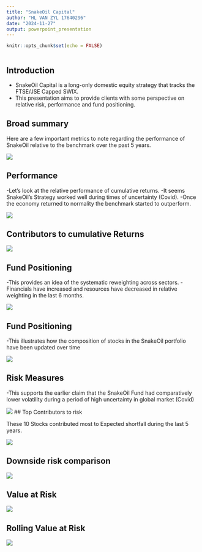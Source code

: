 ```yaml
---
title: "SnakeOil Capital"
author: "HL VAN ZYL 17640296"
date: "2024-11-27"
output: powerpoint_presentation
---
```


```r
knitr::opts_chunk$set(echo = FALSE)
```


```r

```

## Introduction

- SnakeOil Capital is a long-only domestic equity strategy that tracks the FTSE/JSE Capped SWIX.
- This presentation aims to provide clients with some perspective on relative risk, performance and fund positioning.

## Broad summary

Here are a few important metrics to note regarding the performance of SnakeOil relative to the benchmark over the past 5 years.

![](/Users/R/Hen_FM_practical/Question 4/plots/Tab.png)

## Performance

-Let's look at the relative performance of cumulative returns.
-It seems SnakeOil's Strategy worked well during times of uncertainty (Covid).
-Once the economy returned to normality the benchmark started to outperform.


![](/Users/R/Hen_FM_practical/Question 4/plots/cumplot.png)


## Contributors to cumulative Returns

![](/Users/R/Hen_FM_practical/Question 4/plots/comb.png)

## Fund Positioning

-This provides an idea of the systematic reweighting across sectors.
-Financials have increased and resources have decreased in relative weighting in the last 6 months.

![](/Users/R/Hen_FM_practical/Question 4/plots/sect.png)


## Fund Positioning

-This illustrates how the composition of stocks in the SnakeOil portfolio have been updated over time

![](/Users/R/Hen_FM_practical/Question 4/plots/stock_plot.png)
 

## Risk Measures

-This supports the earlier claim that the SnakeOil Fund had comparatively lower volatility during a period of high uncertainty in global market (Covid)


![](/Users/R/Hen_FM_practical/Question 4/plots/rollsd.png)
## Top Contributors to risk

These 10 Stocks contributed most to Expected shortfall during the last 5 years.

![](/Users/R/Hen_FM_practical/Question 4/plots/toprisk.png)



## Downside risk comparison


![](/Users/R/Hen_FM_practical/Question 4/plots/downrisk.png)


## Value at Risk

![](/Users/R/Hen_FM_practical/Question 4/plots/VaR.png)




## Rolling Value at Risk


![](/Users/R/Hen_FM_practical/Question 4/plots/rolvar.png)















